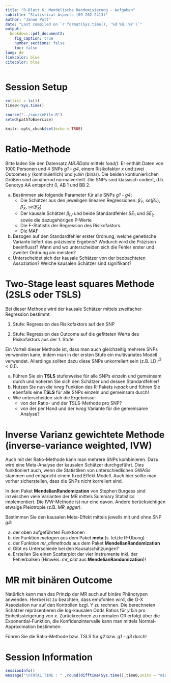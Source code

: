 ```yaml
---
title: "R-Blatt 6: Mendelische Randomisierung - Aufgaben"
subtitle: "Statistical Aspects (09-202-2413)"
author: "Janne Pott"
date: "Last compiled on `r format(Sys.time(), '%d %B, %Y')`"
output: 
  bookdown::pdf_document2: 
    fig_caption: true
    number_sections: false
    toc: false
lang: de
linkcolor: blue
citecolor: blue
---
```


# Session Setup

```r
rm(list = ls())
time0<-Sys.time()

source("../sourceFile.R")
setwd(pathToExercise)

knitr::opts_chunk$set(echo = TRUE)
```


# Ratio-Methode

Bitte laden Sie den Datensatz *MR.RData* mittels *load()*. Er enthält Daten von 1000 Personen und 4 SNPs *g1* - *g4*, einem Risikofaktor *x* und zwei Outcomes *y* (kontinuierlich) und *y.bin* (binär). Die beiden kontiunierlichen Größen sind annähernd normalverteilt. Die SNPs sind klassisch codiert, d.h. Genotyp AA entspricht 0, AB 1 und BB 2.

a) Bestimmen sie folgende Parameter für alle SNPs *g1* - *g4*:
    * Die Schätzer aus den jeweiligen linearen Regressionen: $\hat{\beta}_Y$, $se(\hat{\beta}_Y)$, $\hat{\beta}_X$, $se(\hat{\beta}_X)$
    * Der kausale Schätzer $\beta_{IV}$ und beide Standardfehler $SE_1$ und $SE_2$ sowie die dazugehörigen P-Werte
    * Die F-Statistik der Regression des Risikofaktors. 
    * Die MAF
b) Bezogen auf den Standardfehler erster Ordnung, welche genetische Variante liefert das präziseste Ergebnis? Wodurch wird die Präzision beeinflusst? Wann und wo unterscheiden sich die Fehler erster und zweiter Ordnung am meisten?
c) Unterscheidet sich der kausale Schätzer von der beobachteten Assoziation? Welche kausalen Schätzer sind signifikant?
  
# Two-Stage least squares Methode (2SLS oder TSLS)

Bei dieser Methode wird der kausale Schätzer mittels zweifacher Regression bestimmt:
  
1. Stufe: Regression des Risikofaktors auf den SNP

2. Stufe: Regression des Outcome auf die gefitteten Werte des Risikofaktors aus der 1. Stufe

\begin{align}
Y &\sim \beta_{IV} \cdot X = \beta_{IV} \cdot (\beta_X \cdot G) = \beta_Y \cdot G \notag \\
X &\sim \beta_0 + \beta_X \cdot G + \epsilon \rightarrow X_{fit} = \beta_x \cdot G \notag \\
Y &\sim \beta_0 + \beta_{IV} \cdot X_{fit} + \epsilon \notag
\end{align}

Ein Vorteil dieser Methode ist, dass man auch gleichzeitig mehrere SNPs verwenden kann, indem man in der ersten Stufe ein multivariates Modell verwendet. Allerdings sollten dazu diese SNPs unkorreliert sein (z.B. LD $r^2<0.1$). 

a) Führen Sie ein **TSLS** stufenweise für alle SNPs einzeln und gemeinsam durch und notieren Sie sich den Schätzer und dessen Standardfehler!
b) Nutzen Sie nun die *ivreg* Funktion des R-Pakets *ivpack* und führen Sie ebenfalls eine **TSLS** für alle SNPs einzeln und gemeinsam durch! 
c) Wie unterscheiden sich die Ergebnisse:
    * von der Ratio- und der TSLS-Methode pro SNP?
    * von der per Hand und der *ivreg* Variante für die gemeinsame Analyse?

# Inverse Varianz gewichtete Methode (inverse-variance weighted, IVW)

Auch mit der Ratio-Methode kann man mehrere SNPs kombinieren. Dazu wird eine Meta-Analyse der kausalen Schätzer durchgeführt. Dies funktioniert auch, wenn die Statistiken von unterschiedlichen GWASs stammen und entspricht einem fixed Effekt Modell. Auch hier sollte man vorher sicherstellen, dass die SNPs nicht korreliert sind. 

\begin{align}
\hat\beta_{IV,IVW} &= \frac{\sum{\hat{\beta}_Y}\hat{\beta}_Xse(\hat{\beta}_Y)^{-2}}{\sum{\hat{\beta}_X^2se(\hat{\beta}_Y)^{-2}}} \notag \\
SE_3(\hat\beta_{IV,IVW}) &= \sqrt{\frac{1}{\sum{\hat{\beta}_X^2se(\hat{\beta}_Y)^{-2}}}} \notag 
\end{align}

In dem Paket **MendelianRandomization** von Stephen Burgess sind inzwischen viele Varianten der MR mittels Summary Statistics implementiert. Die IVW-Methode ist nur eine davon. Andere berücksichtigen etwaige Pleiotropie (z.B. *MR_egger*). 
  
Bestimmen Sie den kausalen Meta-Effekt mittels jeweils mit und ohne SNP *g4*: 
  
a) der oben aufgeführten Funktionen
b) der Funktion *metagen* aus dem Paket **meta** (s. letzte R-Übung)
c) der Funktion *mr_allmethods* aus dem Paket **MendelianRandomization**
d) Gibt es Unterschiede bei den Kausalschätzungen? 
e) Erstellen Sie einen Scatterplot der vier Instrumente inkl. der Fehlerbalken (Hinweis: *mr_plot* aus **MendelianRandomization**)!
  
# MR mit binären Outcome

Natürlich kann man das Prinzip der MR auch auf binäre Phänotypen anwenden. Hierbei ist zu beachten, dass empfohlen wird, die G-X Assoziation nur auf den Kontrollen bzgl. Y zu rechnen. Die berechneten Schätzer repräsentieren die log-kausalen Odds Ratios für *y.bin* pro Einheitssteigerung von *x*. Zurückrechnen zu normalen OR erfolgt über die Exponential-Funktion, die Konfidenzintervalle kann man mittels Normal-Approximation bestimmen: 
  
Führen Sie die Ratio-Methode bzw. TSLS für *g2* bzw. *g1 - g3* durch!

# Session Information

```r
sessionInfo()
message("\nTOTAL TIME : " ,round(difftime(Sys.time(),time0,units = "mins"),3)," minutes")

```

